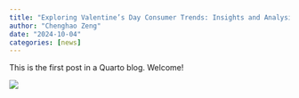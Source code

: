 ```yaml
---
title: "Exploring Valentine’s Day Consumer Trends: Insights and Analysis"
author: "Chenghao Zeng"
date: "2024-10-04"
categories: [news]
---
```


This is the first post in a Quarto blog. Welcome!

![](thumbnail.jpg)


